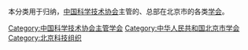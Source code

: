 本分类用于归纳，[[中国科学技术协会|中国科学技术协会]]主管的、总部在北京市的各类[[學會|学会]]。

[[Category:中国科学技术协会主管学会|Category:中国科学技术协会主管学会]]
[[Category:中华人民共和国北京市学会|Category:中华人民共和国北京市学会]]
[[Category:北京科技组织|Category:北京科技组织]]